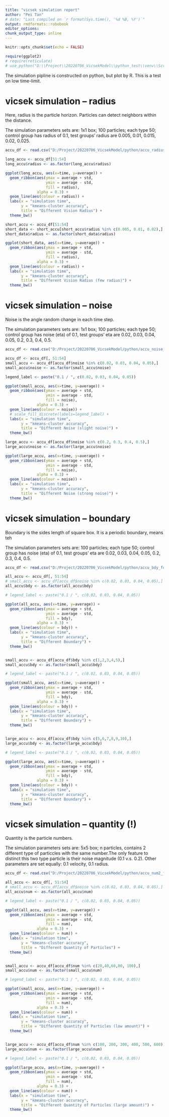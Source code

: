 ---
title: "vicsek simulation report"
author: "Pei Tan"
# date: "Last compiled on `r format(Sys.time(), '%d %B, %Y')`"
output: rmdformats::robobook
editor_options: 
chunk_output_type: inline
---

```{r setup, include=FALSE}
knitr::opts_chunk$set(echo = FALSE)

require(ggplot2)
# require(reticulate)
# use_python("D:\\Project\\20220706_VicsekModel\\python_test\\venv\\Scripts\\python.exe")

```

The simulation pipline is constructed on python, but plot by R. This is a test on low time-limit. 


# vicsek simulation -- radius

Here, radius is the particle horizon. Particles can detect neighbors within the distance. 

The simulation parameters sets are: 1x1 box; 100 particles; each type 50; control group has radius of 0.1, test groups' radius are 0.005, 0.01, 0.015, 0.02, 0.025. 



```{r radius}


accu_df <- read.csv("D:/Project/20220706_VicsekModel/python/accu_radius_forR.csv")[,-1]

long_accu <- accu_df[51:54]
long_accu$radius <- as.factor(long_accu$radius)

ggplot(long_accu, aes(x=time, y=average)) +
  geom_ribbon(aes(ymax = average + std, 
                  ymin = average - std, 
                  fill = radius), 
              alpha = 0.3) +
  geom_line(aes(colour = radius)) +
  labs(x = "simulation time", 
       y = "kmeans-cluster accuracy", 
       title = "Different Vision Radius") +
  theme_bw()

short_accu <- accu_df[51:54]
short_data <- short_accu[short_accu$radius %in% c(0.005, 0.01, 0.02),]
short_data$radius <- as.factor(short_data$radius)

ggplot(short_data, aes(x=time, y=average)) +
  geom_ribbon(aes(ymax = average + std, 
                  ymin = average - std, 
                  fill = radius), 
              alpha = 0.3) +
  geom_line(aes(colour = radius)) +
  labs(x = "simulation time", 
       y = "kmeans-cluster accuracy", 
       title = "Different Vision Radius (few radius)") +
  theme_bw()

```





# vicsek simulation -- noise

Noise is the angle random change in each time step. 

The simulation parameters sets are: 1x1 box; 100 particles; each type 50; control group has noise (eta) of 0.1, test groups' eta are 0.02, 0.03, 0.04, 0.05, 0.2, 0.3, 0.4, 0.5. 



```{r noise}

accu_df <- read.csv("D:/Project/20220706_VicsekModel/python/accu_noise_forR.csv")[,-1]

accu_df <- accu_df[, 51:54]
small_accu <- accu_df[accu_df$noise %in% c(0.02, 0.03, 0.04, 0.05),]
small_accu$noise <- as.factor(small_accu$noise)

legend_label <- paste("0.1 / ", c(0.02, 0.03, 0.04, 0.05))

ggplot(small_accu, aes(x=time, y=average)) +
  geom_ribbon(aes(ymax = average + std, 
                  ymin = average - std, 
                  fill = noise), 
              alpha = 0.3) +
  geom_line(aes(colour = noise)) +
  # scale_fill_discrete(labels=legend_label) +
  labs(x = "simulation time", 
       y = "kmeans-cluster accuracy", 
       title = "Different Noise (slight noise)") +
  theme_bw()

large_accu <- accu_df[accu_df$noise %in% c(0.2, 0.3, 0.4, 0.5),]
large_accu$noise <- as.factor(large_accu$noise)

ggplot(large_accu, aes(x=time, y=average)) +
  geom_ribbon(aes(ymax = average + std, 
                  ymin = average - std, 
                  fill = noise), 
              alpha = 0.3) +
  geom_line(aes(colour = noise)) +
  labs(x = "simulation time", 
       y = "kmeans-cluster accuracy", 
       title = "Different Noise (strong noise)") +
  theme_bw()

```


# vicsek simulation -- boundary

Boundary is the sides length of square box. It is a periodic boundary, means teh 

The simulation parameters sets are: 100 particles; each type 50; control group has noise (eta) of 0.1, test groups' eta are 0.02, 0.03, 0.04, 0.05, 0.2, 0.3, 0.4, 0.5. 




```{r boundary}

accu_df <- read.csv("D:/Project/20220706_VicsekModel/python/accu_bdy_forR.csv")[,-1]

all_accu <- accu_df[, 51:54]
# small_accu <- accu_df[accu_df$noise %in% c(0.02, 0.03, 0.04, 0.05),]
all_accu$bdy <- as.factor(all_accu$bdy)

# legend_label <- paste("0.1 / ", c(0.02, 0.03, 0.04, 0.05))

ggplot(all_accu, aes(x=time, y=average)) +
  geom_ribbon(aes(ymax = average + std, 
                  ymin = average - std, 
                  fill = bdy), 
              alpha = 0.3) +
  geom_line(aes(colour = bdy)) +
  labs(x = "simulation time", 
       y = "kmeans-cluster accuracy", 
       title = "Different Boundary") +
  theme_bw()


small_accu <- accu_df[accu_df$bdy %in% c(1,2,3,4,5),]
small_accu$bdy <- as.factor(small_accu$bdy)

# legend_label <- paste("0.1 / ", c(0.02, 0.03, 0.04, 0.05))

ggplot(small_accu, aes(x=time, y=average)) +
  geom_ribbon(aes(ymax = average + std, 
                  ymin = average - std, 
                  fill = bdy), 
              alpha = 0.3) +
  geom_line(aes(colour = bdy)) +
  labs(x = "simulation time", 
       y = "kmeans-cluster accuracy", 
       title = "Different Boundary") +
  theme_bw()


large_accu <- accu_df[accu_df$bdy %in% c(5,6,7,8,9,10),]
large_accu$bdy <- as.factor(large_accu$bdy)

# legend_label <- paste("0.1 / ", c(0.02, 0.03, 0.04, 0.05))

ggplot(large_accu, aes(x=time, y=average)) +
  geom_ribbon(aes(ymax = average + std, 
                  ymin = average - std, 
                  fill = bdy), 
              alpha = 0.3) +
  geom_line(aes(colour = bdy)) +
  labs(x = "simulation time", 
       y = "kmeans-cluster accuracy", 
       title = "Different Boundary") +
  theme_bw()

```



# vicsek simulation -- quantity (!)

Quantity is the particle numbers. 

The simulation parameters sets are: 5x5 box; n particles, contains 2 different type of particcles with the same number.The only feature to distinct this two type particle is their noise magnitude (0.1 v.s. 0.2). Other parameters are set equally: 0.1 velocity, 0.1 radius.



```{r num}

accu_df <- read.csv("D:/Project/20220706_VicsekModel/python/accu_num2_forR.csv")[,-1]

all_accu <- accu_df[, 51:54]
# small_accu <- accu_df[accu_df$noise %in% c(0.02, 0.03, 0.04, 0.05),]
all_accu$num <- as.factor(all_accu$num)

# legend_label <- paste("0.1 / ", c(0.02, 0.03, 0.04, 0.05))

ggplot(all_accu, aes(x=time, y=average)) +
  geom_ribbon(aes(ymax = average + std, 
                  ymin = average - std, 
                  fill = num), 
              alpha = 0.3) +
  geom_line(aes(colour = num)) +
  labs(x = "simulation time", 
       y = "kmeans-cluster accuracy", 
       title = "Different Quantity of Particles") +
  theme_bw()


small_accu <- accu_df[accu_df$num %in% c(20,40,60,80, 100),]
small_accu$num <- as.factor(small_accu$num)

# legend_label <- paste("0.1 / ", c(0.02, 0.03, 0.04, 0.05))

ggplot(small_accu, aes(x=time, y=average)) +
  geom_ribbon(aes(ymax = average + std,
                  ymin = average - std,
                  fill = num),
              alpha = 0.3) +
  geom_line(aes(colour = num)) +
  labs(x = "simulation time",
       y = "kmeans-cluster accuracy",
       title = "Different Quantity of Particles (low amount)") +
  theme_bw()


large_accu <- accu_df[accu_df$num %in% c(100, 200, 300, 400, 500, 600),]
large_accu$num <- as.factor(large_accu$num)

# legend_label <- paste("0.1 / ", c(0.02, 0.03, 0.04, 0.05))

ggplot(large_accu, aes(x=time, y=average)) +
  geom_ribbon(aes(ymax = average + std,
                  ymin = average - std,
                  fill = num),
              alpha = 0.3) +
  geom_line(aes(colour = num)) +
  labs(x = "simulation time",
       y = "kmeans-cluster accuracy",
       title = "Different Quantity of Particles (large amount)") +
  theme_bw()

```




